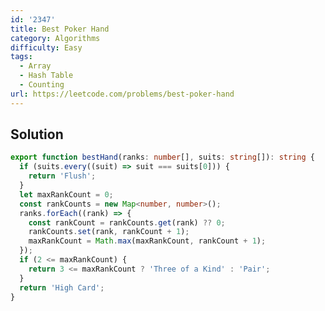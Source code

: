 ```yaml
---
id: '2347'
title: Best Poker Hand
category: Algorithms
difficulty: Easy
tags:
  - Array
  - Hash Table
  - Counting
url: https://leetcode.com/problems/best-poker-hand
---
```


## Solution

```typescript showLineNumbers
export function bestHand(ranks: number[], suits: string[]): string {
  if (suits.every((suit) => suit === suits[0])) {
    return 'Flush';
  }
  let maxRankCount = 0;
  const rankCounts = new Map<number, number>();
  ranks.forEach((rank) => {
    const rankCount = rankCounts.get(rank) ?? 0;
    rankCounts.set(rank, rankCount + 1);
    maxRankCount = Math.max(maxRankCount, rankCount + 1);
  });
  if (2 <= maxRankCount) {
    return 3 <= maxRankCount ? 'Three of a Kind' : 'Pair';
  }
  return 'High Card';
}
```
